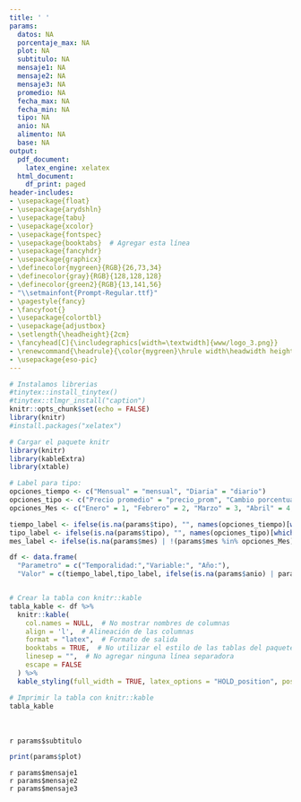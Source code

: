 ```yaml
---
title: ' '
params:
  datos: NA
  porcentaje_max: NA
  plot: NA
  subtitulo: NA
  mensaje1: NA
  mensaje2: NA
  mensaje3: NA
  promedio: NA
  fecha_max: NA
  fecha_min: NA
  tipo: NA
  anio: NA
  alimento: NA
  base: NA
output:
  pdf_document:
    latex_engine: xelatex
  html_document:
    df_print: paged
header-includes:
- \usepackage{float}
- \usepackage{arydshln}
- \usepackage{tabu}
- \usepackage{xcolor}
- \usepackage{fontspec}
- \usepackage{booktabs}  # Agregar esta línea
- \usepackage{fancyhdr}
- \usepackage{graphicx}
- \definecolor{mygreen}{RGB}{26,73,34}
- \definecolor{gray}{RGB}{128,128,128}
- \definecolor{green2}{RGB}{13,141,56}
- "\\setmainfont{Prompt-Regular.ttf}"
- \pagestyle{fancy}
- \fancyfoot{} 
- \usepackage{colortbl}
- \usepackage{adjustbox}
- \setlength{\headheight}{2cm}
- \fancyhead[C]{\includegraphics[width=\textwidth]{www/logo_3.png}}
- \renewcommand{\headrule}{\color{mygreen}\hrule width\headwidth height\headrulewidth} 
- \usepackage{eso-pic}
---
```



```r
# Instalamos librerias
#tinytex::install_tinytex()
#tinytex::tlmgr_install("caption")
knitr::opts_chunk$set(echo = FALSE)
library(knitr)
#install.packages("xelatex")

```

<!-- Fecha -->
\begin{flushright}
\textcolor{gray}{Informe en línea generado el: `r format(Sys.Date(), "%d %B, %Y")`}
\end{flushright}
\section*{Parámetros con los cuales se generó el informe:}
```r
# Cargar el paquete knitr
library(knitr)
library(kableExtra)
library(xtable)

# Label para tipo: 
opciones_tiempo <- c("Mensual" = "mensual", "Diaria" = "diario")
opciones_tipo <- c("Precio promedio" = "precio_prom", "Cambio porcentual" = "cambio_pct", "Cambio porcentual intranual"="cambio_pct_anual")
opciones_Mes <- c("Enero" = 1, "Febrero" = 2, "Marzo" = 3, "Abril" = 4, "Mayo" = 5, "Junio" = 6, "Julio" = 7, "Agosto" = 8, "Septiembre" = 9, "Octubre" = 10, "Noviembre" = 11, "Diciembre" =12)

tiempo_label <- ifelse(is.na(params$tipo), "", names(opciones_tiempo)[which(opciones_tiempo == params$base)])
tipo_label <- ifelse(is.na(params$tipo), "", names(opciones_tipo)[which(opciones_tipo == params$tipo)])
mes_label <- ifelse(is.na(params$mes) | !(params$mes %in% opciones_Mes), "Todos los meses", names(opciones_Mes)[which(opciones_Mes == params$mes)])

df <- data.frame(
  "Parametro" = c("Temporalidad:","Variable:", "Año:"),
  "Valor" = c(tiempo_label,tipo_label, ifelse(is.na(params$anio) | params$anio == "todo", "Todos los años", params$anio)))


# Crear la tabla con knitr::kable
tabla_kable <- df %>%
  knitr::kable(
    col.names = NULL,  # No mostrar nombres de columnas
    align = 'l',  # Alineación de las columnas
    format = "latex",  # Formato de salida
    booktabs = TRUE,  # No utilizar el estilo de las tablas del paquete booktabs
    linesep = "",  # No agregar ninguna línea separadora
    escape = FALSE
  ) %>%
  kable_styling(full_width = TRUE, latex_options = "HOLD_position", position = "left",bootstrap_options = "striped")  # Estilo de la tabla con bordes blancos y cuadrícula completa

# Imprimir la tabla con knitr::kable
tabla_kable

```

<!-- Titulo del tablaro -->
\fontsize{14}{14} \selectfont \textcolor{mygreen}{Comportamiento de los precios en el tiempo}\
<!-- Subtitulo -->
\fontsize{12}{12} \selectfont \textcolor{green2}{Análisis histórico de precios de alimentos en las centrales de abasto de Medellín.}\
<!-- Subtitulo2 -->
\fontsize{10}{10} \selectfont `r params$subtitulo`\
<!-- Grafica -->

```r
print(params$plot)
```

\fontsize{10}{10} \selectfont `r params$mensaje1`\
\fontsize{10}{10} \selectfont `r params$mensaje2`\
\fontsize{10}{10} \selectfont `r params$mensaje3`\

\fontsize{8}{8} \selectfont \textcolor{mygreen}{Fuente: Cálculos propios a partir de datos del Sistema de Información de Precios y Abastecimiento del Sector Agropecuario (SIPSA).}\
\fontsize{8}{8} \selectfont \textcolor{mygreen}{La información solo se muestra para los precios en el centro de acopio de Medellín.}\
\fontsize{8}{8} \selectfont \textcolor{mygreen}{Para los productos fríjol verde, tomate, aguacate, banano, guayaba, mandarina, naranja, piña, arracacha, papa negra y yuca, los precios reportados corresponden a la variedad predominante en el mercado al momento de la recolección de la información.}\
\fontsize{8}{8} \selectfont \textcolor{mygreen}{De acuerdo con el SIPSA, el valor reportado corresponde al precio mayorista por kilogramo de producto de primera calidad en la Central Mayorista de Antioquia.}\


\AddToShipoutPictureBG*{\includegraphics[width=\paperwidth,height=3cm,keepaspectratio]{www/logo_2.png}}

